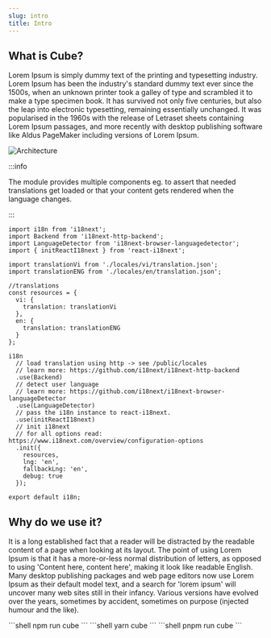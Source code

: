 ```yaml
---
slug: intro
title: Intro
---
```



## What is Cube?

Lorem Ipsum is simply dummy text of the printing and typesetting industry. Lorem Ipsum has been the industry's standard dummy text ever since the 1500s, when an unknown printer took a galley of type and scrambled it to make a type specimen book. It has survived not only five centuries, but also the leap into electronic typesetting, remaining essentially unchanged. It was popularised in the 1960s with the release of Letraset sheets containing Lorem Ipsum passages, and more recently with desktop publishing software like Aldus PageMaker including versions of Lorem Ipsum.

![Architecture](https://jocelyntv.github.io/cube-ant-design-dashboard/wallpaper.png)

:::info

The module provides multiple components eg. to assert that needed translations get loaded or that your content gets rendered when the language changes.

:::

```tsx title="src/i18n/config.ts"
import i18n from 'i18next';
import Backend from 'i18next-http-backend';
import LanguageDetector from 'i18next-browser-languagedetector';
import { initReactI18next } from 'react-i18next';

import translationVi from './locales/vi/translation.json';
import translationENG from './locales/en/translation.json';

//translations
const resources = {
  vi: {
    translation: translationVi
  },
  en: {
    translation: translationENG
  }
};

i18n
  // load translation using http -> see /public/locales
  // learn more: https://github.com/i18next/i18next-http-backend
  .use(Backend)
  // detect user language
  // learn more: https://github.com/i18next/i18next-browser-languageDetector
  .use(LanguageDetector)
  // pass the i18n instance to react-i18next.
  .use(initReactI18next)
  // init i18next
  // for all options read: https://www.i18next.com/overview/configuration-options
  .init({
    resources,
    lng: 'en',
    fallbackLng: 'en',
    debug: true
  });

export default i18n;
```

## Why do we use it?

It is a long established fact that a reader will be distracted by the readable content of a page when looking at its layout. The point of using Lorem Ipsum is that it has a more-or-less normal distribution of letters, as opposed to using 'Content here, content here', making it look like readable English. Many desktop publishing packages and web page editors now use Lorem Ipsum as their default model text, and a search for 'lorem ipsum' will uncover many web sites still in their infancy. Various versions have evolved over the years, sometimes by accident, sometimes on purpose (injected humour and the like).


<Tabs>
  <TabItem value="npm" label="npm" default>
    ```shell
    npm run cube
    ```
  </TabItem>
  <TabItem value="yarn" label="Yarn">
    ```shell
    yarn cube
    ```
  </TabItem>
  <TabItem value="pnpm" label="pnpm">
    ```shell
    pnpm run cube
    ```
  </TabItem>
</Tabs>